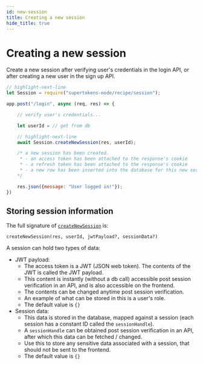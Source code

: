 ```yaml
---
id: new-session
title: Creating a new session
hide_title: true
---
```



# Creating a new session

Create a new session after verifying user's credentials in the login API, or after creating a new user in the sign up API.

<BackendSDKTabs>
<TabItem value="nodejs">

```js
// highlight-next-line
let Session = require("supertokens-node/recipe/session");

app.post("/login", async (req, res) => {

    // verify user's credentials...

    let userId = // get from db

    // highlight-next-line
    await Session.createNewSession(res, userId);

    /* a new session has been created.
     * - an access token has been attached to the response's cookie
     * - a refresh token has been attached to the response's cookie
     * - a new row has been inserted into the database for this new session
    */

    res.json({message: "User logged in!"});
})

```
</TabItem>
</BackendSDKTabs>


## Storing session information

The full signature of [`createNewSession`](/docs/nodejs/session/createnewsession) is:
```
createNewSession(res, userId, jwtPayload?, sessionData?)
```

A session can hold two types of data:
- JWT payload: 
    - The access token is a JWT (JSON web token). The contents of the JWT is called the JWT payload. 
    - This content is instantly (without a db call) accessible post session verification in an API, and is also accessible on the frontend.
    - The contents can be changed anytime post session verification.
    - An example of what can be stored in this is a user's role.
    - The default value is `{}`
- Session data:
    - This data is stored in the database, mapped against a session (each session has a constant ID called the `sessionHandle`).
    - A `sessionHandle` can be obtained post session verification in an API, after which this data can be fetched / changed.
    - Use this to store any sensitive data associated with a session, that should not be sent to the frontend.
    - The default value is `{}`